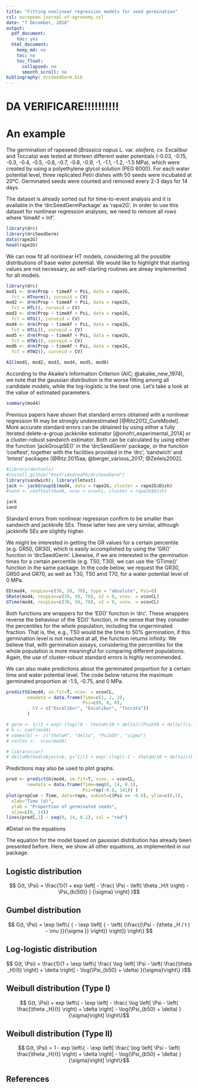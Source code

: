 ```yaml
---
title: "Fitting nonlinear regression models for seed germination"
csl: european-journal-of-agronomy.csl
date: "7 December, 2018"
output:
  pdf_document:
    toc: yes
  html_document:
    keep_md: no
    toc: no
    toc_float:
      collapsed: no
      smooth_scroll: no
bibliography: drcSeedGerm.bib
---
```


# DA VERIFICARE!!!!!!!!!!#################################################

# An example

The germination of rapeseed (*Brassica napus* L. var. *oleifera*, cv. Excalibur and Toccata) was tested at thirteen different water potentials (-0.03, -0.15, -0.3, -0.4, -0.5, -0.6, -0.7, -0.8, -0.9, -1, -1.1, -1.2, -1.5 MPa), which were created by using a polyethylene glycol solution (PEG 6000). For each water potential level, three replicated Petri dishes with 50 seeds were incubated at 20°C. Germinated seeds were counted and removed every 2-3 days for 14 days.

The dataset is already sorted out for time-to-event analysis and it is available in the 'drcSeedGermPackage' as 'rape2G'. In order to use this dataset for nonlinear regression analyses, we need to remove all rows where 'timeAf = Inf'.

```r
library(drc)
library(drcSeedGerm)
data(rape2G)
head(rape2G)
```

We can now fit all nonlinear HT models, considering all the possible distributions of base water potential. We would like to highlight that starting values are not necessary, as self-starting routines are alreay implemented for all models.

```r
library(drc)
mod1 <- drm(Prop ~ timeAf + Psi, data = rape2G, 
  fct = HTnorm(), curveid = CV)
mod2 <- drm(Prop ~ timeAf + Psi, data = rape2G, 
  fct = HTL(), curveid = CV)
mod3 <- drm(Prop ~ timeAf + Psi, data = rape2G,
  fct = HTG(), curveid = CV)
mod4 <- drm(Prop ~ timeAf + Psi, data = rape2G,
  fct = HTLL(), curveid = CV)
mod5 <- drm(Prop ~ timeAf + Psi, data = rape2G,
  fct = HTW1(), curveid = CV)
mod6 <- drm(Prop ~ timeAf + Psi, data = rape2G, 
  fct = HTW2(), curveid = CV)

AIC(mod1, mod2, mod3, mod4, mod5, mod6)
```

According to the Akaike's Information Criterion (AIC; @akaike_new_1974), we note that the gaussian distribution is the worse fitting among all candidate models, while the log-logistic is the best one. Let's take a look at the value of estimated parameters.

```r
summary(mod4)
```

Previous papers have shown that standard errors obtained with a nonlinear regression fit may be strongly underestimated [@Ritz2012_CureModel]. More accurate standard errors can be obtained by using either a fully iterated delete-a-group jackknike estimator  [@onofri_experimental_2014] or a cluster-robust sandwich estimator. Both can be calculated by using either the function 'jackGroupSE()' in the 'drcSeedGerm' package, or the function 'coeftest', together with the facilities provided in the 'drc', 'sandwich' and 'lmtest' packages [@Ritz:2015aa; @berger_various_2017; @Zeileis2002].

```r
#library(devtools)
#install_github("OnofriAndreaPG/drcSeedGerm")
library(sandwich); library(lmtest)
jack <- jackGroupSE(mod4, data = rape2G, cluster = rape2G$Dish)
#sand <- coeftest(mod4, vcov = vcovCL, cluster = rape2G$Dish)
```

```r
jack
sand
```

Standard errors from nonlinear regression confirm to be smaller than sandwich and jackknife SEs. These latter two are very similar, although jackknife SEs are slightly higher.

We might be interested in getting the GR values for a certain percentile (e.g. GR50, GR30), which is easily accomplished by using the 'GR()' function in 'drcSeedGerm'. Likewise, if we are interested in the germination times for a certain percentile (e.g. T50, T30), we can use the 'GTime()' function in the same package. In the code below, we request the GR30, GR50 and GR70, as well as T30, T50 amd T70, for a water potential level of 0 MPa.

```r
ED(mod4, respLev=c(30, 50, 70), type = "absolute", Psi=0)
GRate(mod4, respLev=c(30, 50, 70), x2 = 0, vcov. = vcovCL)
GTime(mod4, respLev=c(30, 50, 70), x2 = 0, vcov. = vcovCL)
```

Both functions are wrappers for the 'ED()' function in 'drc'. These wrappers reverse the behaviour of the 'ED()' function, in the sense that they consider the percentiles for the whole population, including the ungerminated fraction. That is, the, e.g., T50 would be the time to 50% germination; if this germination level is not reached at all, the function returns infinity. We believe that, with germination assays, considering the percentiles for the whole population is more meaningful for comparing different populations. Again, the use of cluster-robust standard errors is highly recommended.

We can also make predictions about the germinated proportion for a certain time and water potential level. The code below returns the maximum germinated proportion at -1.5, -0.75, and 0 MPa.

```r
predictSG(mod4, se.fit=T, vcov. = vcovCL,
        newdata = data.frame(Time=c(1, 2, 3), 
                             Psi=c(0, 0, 0),
          CV = c("Excalibur", "Excalibur", "Toccata"))
        )
```



```r
# germ <- 1/(1 + exp(-(log((0 - thetaH/10 + delta)/(Psib50 + delta))/sigma)))
# b <- coef(mod4)
# names(b) <- c("thetaH", "delta", "Psib50", "sigma")
# varCov <-  vcov(mod4)

# library(car)
# deltaMethod(object=b, g="1/(1 + exp(-(log((-1 - thetaH/10 + delta)/(Psib50 + delta))/sigma)))", vcov=varCov)
```

Predictions may also be used to plot graphs.

```r
pred <- predictSG(mod4, se.fit=T, vcov. = vcovCL,
        newdata = data.frame(Time=seq(0, 14, 0.1), 
                             Psi=rep(-0.8, 141)) )
plot(propCum ~ Time, data=rape, subset=c(Psi == -0.8), ylim=c(0,1), 
  xlab="Time (d)",
  ylab = "Proportion of germinated seeds",
  xlim=c(0, 14))
lines(pred[,1] ~ seq(0, 14, 0.1), col = "red")
```


#Detail on the equations

The equation for the model based on gaussian distribution has already been presented before. Here, we show all other equations, as implemented in our package.

## Logistic distribution

$$ G(t, \Psi) = \frac{1}{1 + exp \left[ - \frac{  \Psi  - \left( \theta _H/t \right) - \Psi_{b(50)} } {\sigma}  \right] }$$


## Gumbel distribution

$$ G(t, \Psi) = \exp \left\{ { - \exp \left[ { - \left( {\frac{{\Psi - (\theta _H / t ) - \mu }}{\sigma }} \right)} \right]} \right\} $$


## Log-logistic distribution

$$ G(t, \Psi) = \frac{1}{1 + \exp \left\{ \frac{ \log \left[ \Psi  - \left( \frac{\theta _H}{t} \right) + \delta \right] - \log(\Psi_{b50} + \delta)  }{\sigma}\right\} }$$



## Weibull distribution (Type I)

$$ G(t, \Psi) = exp \left\{ - \exp \left[ - \frac{ \log \left[ \Psi  - \left( \frac{\theta _H}{t} \right) + \delta \right] - \log(\Psi_{b50} + \delta)  }{\sigma}\right] \right\}$$

## Weibull distribution (Type II)

$$ G(t, \Psi) = 1 - exp \left\{ - \exp \left[ \frac{ \log \left[ \Psi  - \left( \frac{\theta _H}{t} \right) + \delta \right] - \log(\Psi_{b50} + \delta)  }{\sigma}\right] \right\}$$

## References
